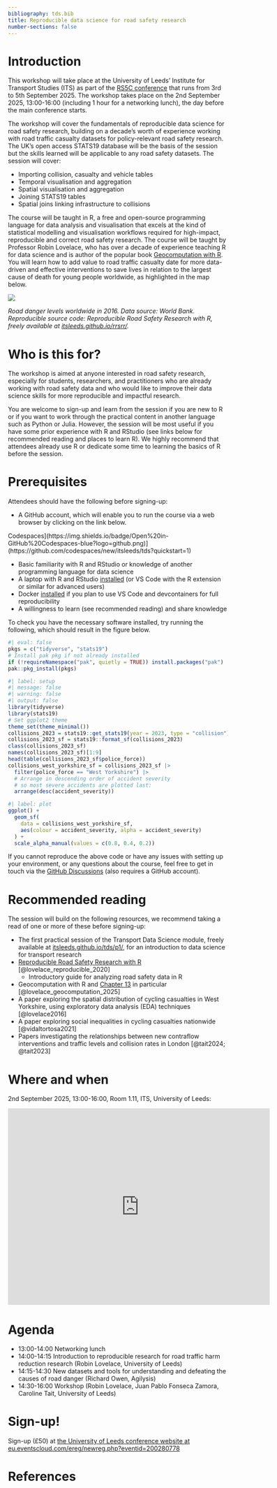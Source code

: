 ```yaml
---
bibliography: tds.bib
title: Reproducible data science for road safety research
number-sections: false
---
```


# Introduction

This workshop will take place at the University of Leeds' Institute for Transport Studies (ITS) as part of the [RS5C conference](https://www.vti.se/en/rs5c) that runs from 3rd to 5th September 2025. The workshop takes place on the 2nd September 2025, 13:00-16:00 (including 1 hour for a networking lunch), the day before the main conference starts.

The workshop will cover the fundamentals of reproducible data science for road safety research, building on a decade's worth of experience working with road traffic casualty datasets for policy-relevant road safety research.
The UK's open access STATS19 database will be the basis of the session but the skills learned will be applicable to any road safety datasets.
The session will cover:

-   Importing collision, casualty and vehicle tables
-   Temporal visualisation and aggregation
-   Spatial visualisation and aggregation
-   Joining STATS19 tables
-   Spatial joins linking infrastructure to collisions

The course will be taught in R, a free and open-source programming language for data analysis and visualisation that excels at the kind of statistical modelling and visualisation workflows required for high-impact, reproducible and correct road safety research.
The course will be taught by Professor Robin Lovelace, who has over a decade of experience teaching R for data science and is author of the popular book [Geocomputation with R](https://r.geocompx.org/).
You will learn how to add value to road traffic casualty date for more data-driven and effective interventions to save lives in relation to the largest cause of death for young people worldwide, as highlighted in the map below.

![](https://itsleeds.github.io/rrsrr/figures/road-casualties.png)

*Road danger levels worldwide in 2016. Data source: World Bank. Reproducible source code: Reproducible Road Safety Research with R, freely available at [itsleeds.github.io/rrsrr/](https://itsleeds.github.io/rrsrr/).*

# Who is this for?

The workshop is aimed at anyone interested in road safety research, especially for students, researchers, and practitioners who are already working with road safety data and who would like to improve their data science skills for more reproducible and impactful research.

You are welcome to sign-up and learn from the session if you are new to R or if you want to work through the practical content in another language such as Python or Julia.
However, the session will be most useful if you have some prior experience with R and RStudio (see links below for recommended reading and places to learn R).
We highly recommend that attendees already use R or dedicate some time to learning the basics of R before the session.

# Prerequisites

Attendees should have the following before signing-up:

-   A GitHub account, which will enable you to run the course via a web browser by clicking on the link below. 

Codespaces](https://img.shields.io/badge/Open%20in-GitHub%20Codespaces-blue?logo=github.png)](https://github.com/codespaces/new/itsleeds/tds?quickstart=1)


-   Basic familiarity with R and RStudio or knowledge of another programming language for data science
-   A laptop with R and RStudio [installed](https://posit.co/download/rstudio-desktop/) (or VS Code with the R extension or similar for advanced users)
-   Docker [installed](https://docs.docker.com/get-docker/) if you plan to use VS Code and devcontainers for full reproducibility
-   A willingness to learn (see recommended reading) and share knowledge

To check you have the necessary software installed, try running the following, which should result in the figure below.

```r
#| eval: false
pkgs = c("tidyverse", "stats19")
# Install pak pkg if not already installed
if (!requireNamespace("pak", quietly = TRUE)) install.packages("pak")
pak::pkg_install(pkgs)
```

```r
#| label: setup
#| message: false
#| warning: false
#| output: false
library(tidyverse)
library(stats19)
# Set ggplot2 theme
theme_set(theme_minimal())
collisions_2023 = stats19::get_stats19(year = 2023, type = "collision")
collisions_2023_sf = stats19::format_sf(collisions_2023)
class(collisions_2023_sf)
names(collisions_2023_sf)[1:9]
head(table(collisions_2023_sf$police_force))
collisions_west_yorkshire_sf = collisions_2023_sf |>
  filter(police_force == "West Yorkshire") |>
  # Arrange in descending order of accident severity
  # so most severe accidents are plotted last:
  arrange(desc(accident_severity))
```


```r
#| label: plot
ggplot() +
  geom_sf(
    data = collisions_west_yorkshire_sf,
    aes(colour = accident_severity, alpha = accident_severity)
  ) +
  scale_alpha_manual(values = c(0.8, 0.4, 0.2))
```

If you cannot reproduce the above code or have any issues with setting up your environment, or any questions about the course, feel free to get in touch via the [GitHub Discussions](https://github.com/itsleeds/tds/discussions) (also requires a GitHub account).

# Recommended reading

The session will build on the following resources, we recommend taking a read of one or more of these before signing-up:

-   The first practical session of the Transport Data Science module, freely available at [itsleeds.github.io/tds/p1/](https://itsleeds.github.io/tds/p1/), for an introduction to data science for transport research
-   [Reproducible Road Safety Research with R](https://itsleeds.github.io/rrsrr/) [@lovelace_reproducible_2020]
    -   Introductory guide for analyzing road safety data in R
-   Geocomputation with R and [Chapter 13](https://r.geocompx.org/transport.html) in particular [@lovelace_geocomputation_2025]
-   A paper exploring the spatial distribution of cycling casualties in West Yorkshire, using exploratory data analysis (EDA) techniques [@lovelace2016]
-   A paper exploring social inequalities in cycling casualties nationwide [@vidaltortosa2021]
-   Papers investigating the relationships between new contraflow interventions and traffic levels and collision rates in London [@tait2024; @tait2023]

# Where and when

2nd September 2025, 13:00-16:00, Room 1.11, ITS, University of Leeds:

<iframe src="https://www.google.com/maps/embed?pb=!1m18!1m12!1m3!1d1617.1334644957128!2d-1.5582207280164118!3d53.808028040466006!2m3!1f0!2f0!3f0!3m2!1i1024!2i768!4f13.1!3m3!1m2!1s0x48795ea95a87d231%3A0xe52f3e3b80037a86!2sInstitute%20for%20Transport%20Studies%20(ITS)!5e1!3m2!1sen!2suk!4v1756474070392!5m2!1sen!2suk" width="600" height="450" style="border:0;" allowfullscreen="" loading="lazy" referrerpolicy="no-referrer-when-downgrade"></iframe>

# Agenda

- 13:00-14:00 Networking lunch
- 14:00-14:15 Introduction to reproducible research for road traffic harm reduction research (Robin Lovelace, University of Leeds)
- 14:15-14:30 New datasets and tools for understanding and defeating the causes of road danger (Richard Owen, Agilysis)
- 14:30-16:00 Workshop (Robin Lovelace, Juan Pablo Fonseca Zamora, Caroline Tait, University of Leeds)

# Sign-up!

<!-- https://eu.eventscloud.com/ereg/newreg.php?eventid=200280778& -->
Sign-up (£50) at [the University of Leeds conference website at eu.eventscloud.com/ereg/newreg.php?eventid=200280778](https://eu.eventscloud.com/ereg/newreg.php?eventid=200280778)

# References